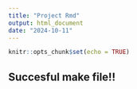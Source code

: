 ```yaml
---
title: "Project Rmd"
output: html_document
date: "2024-10-11"
---
```


```r
knitr::opts_chunk$set(echo = TRUE)
```

## Succesful make file!!